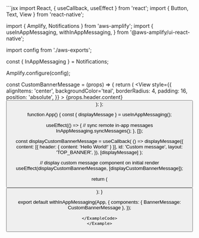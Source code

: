 
<Example>
<ExampleCode>
```jsx
import React, { useCallback, useEffect } from 'react';
import { Button, Text, View } from 'react-native';

import { Amplify, Notifications } from 'aws-amplify';
import {
  useInAppMessaging,
  withInAppMessaging,
} from '@aws-amplify/ui-react-native';

import config from './aws-exports';

const { InAppMessaging } = Notifications;

Amplify.configure(config);

const CustomBannerMessage = (props) => {
  return (
    <View
      style={{
        alignItems: 'center',
        backgroundColor='teal',
        borderRadius: 4,
        padding: 16,
        position: 'absolute',
      }}
    >
      <Text>{props.header.content}</Text>
      <Button onPress={props.onClose} title="Close!" />
    </View>
  );
};

function App() {
  const { displayMessage } = useInAppMessaging();

  useEffect(() => {
    // sync remote in-app messages
    InAppMessaging.syncMessages();
  }, []);

  const displayCustomBannerMessage = useCallback(
    () =>
      displayMessage({
        content: [{ header: { content: 'Hello World!' } }],
        id: 'Custom message',
        layout: 'TOP_BANNER',
      }),
    [displayMessage]
  );

  // display custom message component on initial render
  useEffect(displayCustomBannerMessage, [displayCustomBannerMessage]);

  return (
    <Button 
      onPress={displayCustomBannerMessage}
      title="Display Custom Banner Message"
    />
  );
}

export default withInAppMessaging(App, {
  components: { BannerMessage: CustomBannerMessage },
});
``` 
</ExampleCode>
</Example>
